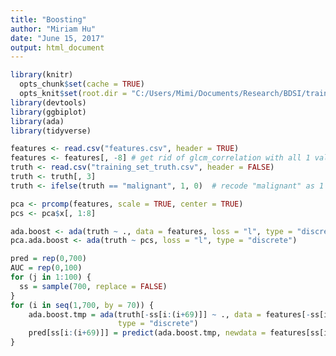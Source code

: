 ```yaml
---
title: "Boosting"
author: "Miriam Hu"
date: "June 15, 2017"
output: html_document
---
```


```r
library(knitr)
  opts_chunk$set(cache = TRUE)
  opts_knit$set(root.dir = "C:/Users/Mimi/Documents/Research/BDSI/training_set")
library(devtools)
library(ggbiplot)
library(ada)
library(tidyverse)
```

```r
features <- read.csv("features.csv", header = TRUE)
features <- features[, -8] # get rid of glcm_correlation with all 1 values
truth <- read.csv("training_set_truth.csv", header = FALSE)
truth <- truth[, 3]
truth <- ifelse(truth == "malignant", 1, 0)  # recode "malignant" as 1 and "benign" as 0
```

```r
pca <- prcomp(features, scale = TRUE, center = TRUE)
pcs <- pca$x[, 1:8]
```

```r
ada.boost <- ada(truth ~ ., data = features, loss = "l", type = "discrete")
pca.ada.boost <- ada(truth ~ pcs, loss = "l", type = "discrete")
```

```r
pred = rep(0,700)
AUC = rep(0,100)
for (j in 1:100) {
  ss = sample(700, replace = FALSE)
}
for (i in seq(1,700, by = 70)) {
    ada.boost.tmp = ada(truth[-ss[i:(i+69)]] ~ ., data = features[-ss[i:(i+69)],], loss = "l",
                        type = "discrete")
    pred[ss[i:(i+69)]] = predict(ada.boost.tmp, newdata = features[ss[i:(i+69)],])
}
```